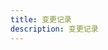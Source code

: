 ```yaml
---
title: 变更记录
description: 变更记录
---
```



<Table
  thead={["日期", "变更内容", "编撰人"]}
  tbody={[
    [
      "2024.04.11",
      "初版文档，主要面向墨西哥的代付、代收和相关查询接口",
      "習武",
    ],
  ]}
/>
